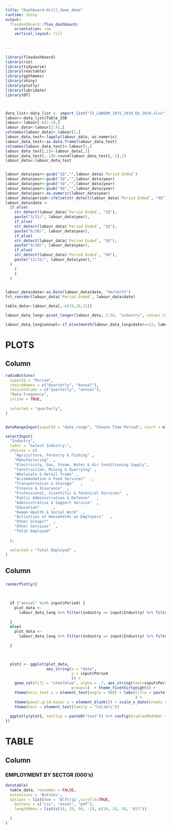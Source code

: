 ```yaml
---
title: "Dashboard-drill_down_demo"
runtime: shiny
output: 
  flexdashboard::flex_dashboard:
    orientation: row
    vertical_layout: fill
    
    
---
```


```r
library(flexdashboard)
library(rio)
library(tidyverse)
library(reactable)
library(ggthemes)
library(shiny)
library(plotly)
library(lubridate)
library(DT)



data_list<-data_list <- import_list("I5_LABOUR_1975_2019_Q4_2019.xlsx")
labour<-data_list$Table_I5B
labour<-labour[-c(1:3),]
labour_data<-labour[2:41,]
colnames(labour_data)<-labour[1,]
labour_data_test<-lapply(labour_data, as.numeric)
labour_data_test<-as.data.frame(labour_data_test)
colnames(labour_data_test)<-labour[1,]
labour_data_test[,1]<-labour_data[,1]
labour_data_test[,-1]<-round(labour_data_test[,-1],1)
labour_data<-labour_data_test


labour_data$year<-gsub("1Q","",labour_data$`Period Ended`)
labour_data$year<-gsub("2Q","",labour_data$year)
labour_data$year<-gsub("3Q","",labour_data$year)
labour_data$year<-gsub("4Q","",labour_data$year)
labour_data$year<-as.numeric(labour_data$year)
labour_data$period<-ifelse(str_detect(labour_data$`Period Ended`, "4Q"), "annnual", "quarterly")
labour_data$date <-
  if_else(
    str_detect(labour_data$`Period Ended`, "1Q"),
    paste("3/31/", labour_data$year),
    if_else(
    str_detect(labour_data$`Period Ended`, "2Q"),
    paste("6/30/", labour_data$year),
    if_else(
    str_detect(labour_data$`Period Ended`, "3Q"),
    paste("9/30/", labour_data$year),
    if_else(
    str_detect(labour_data$`Period Ended`, "4Q"),
    paste("12/31/", labour_data$year),""
  )
    )
    )
  )


labour_data$date<-as.Date(labour_data$date, "%m/%d/%Y")
fct_reorder(labour_data$`Period Ended`, labour_data$date)

table_data<-labour_data[,-c(19,20,21)]

labour_data_long<-pivot_longer(labour_data, 2:18, "industry", values_to  = "quarterly")

labour_data_long$annual<-if_else(month(labour_data_long$date)==12, labour_data_long$quarterly, 0)

```

PLOTS
=====================================  

Column {.sidebar}
-----------------------------------------------------------------------
```r



radioButtons(
  inputId = "Period",
  choiceNames = c("Quarterly", "Annual"),
  choiceValues = c("quarterly", "annual"),
  "Data Frequency",
  inline = TRUE,
  
  selected = "quarterly",
)


dateRangeInput(inputId = "date_range", "Choose Time Period", start = min(labour_data_long$date), end = max(labour_data_long$date))

selectInput(
  "Industry",
  label = "Select Industry:",
  choices = c(
    "Agriculture, Forestry & Fishing" ,
    "Manufacturing"  ,
    "Electricity, Gas, Steam, Water & Air Conditioning Supply",
    "Construction, Mining & Quarrying" ,
    "Wholesale & Retail Trade" ,
    "Accommodation & Food Services"   ,
    "Transportation & Storage"   ,
    "Finance & Insurance"  ,
    "Professional, Scientific & Technical Services"  ,
    "Public Administration & Defence"   ,
    "Administrative & Support Service"  ,
    "Education"      ,
    "Human Health & Social Work"  ,
    "Activities of Households as Employers"   ,
    "Other Groups*"  ,
    "Other Services"  ,
    "Total Employed"
    
  ),
  
  selected = "Total Employed" ,
)


```


Column {}
-----------------------------------------------------------------------

###
```r
renderPlotly({
  
  
  
  if ("annual" %in% input$Period) {
    plot_data <-
      labour_data_long %>% filter(industry == input$Industry) %>% filter(date %in% seq(input$date_range[1],     input$date_range[2], by =
                                                                                         "day")) %>% filter(annual > 0) %>% select(date, industry, annual, `Period Ended`)
  }
  else{
    plot_data <-
      labour_data_long %>% filter(industry == input$Industry) %>% filter(date %in% seq(input$date_range[1],     input$date_range[2], by =
                                                                                         "day")) %>% select(date, industry, quarterly, `Period Ended`)
  }
  


  plot1 <- ggplot(plot_data,
                  aes_string(x = "date",
                             y = input$Period
                             )) +
    geom_col(fill = "steelblue", alpha = .7, aes_string(text=input$Period),
                             group=1)  + theme_fivethirtyeight() +
    theme(axis.text.x = element_text(angle = 90)) + labs(title = paste(plot_data$industry, "(000's)")
                                                         ) +
    theme(panel.grid.major.x = element_blank()) + scale_x_date(breaks = plot_data$date, labels = plot_data$`Period Ended`) +
    theme(text = element_text(family = "Calibri"))
  
  ggplotly(plot1, tooltip = paste0("text")) %>% config(displayModeBar = FALSE)
})

```











TABLE
=====================================  




Column {}
-----------------------------------------------------------------------

### EMPLOYMENT BY SECTOR (000's)

```r


datatable(
  table_data, rownames = FALSE,
  extensions = 'Buttons',
  options = list(dom = 'Blftrip',scrollX=TRUE,
    buttons = c("csv", "excel", "pdf"),
    lengthMenu = list(c(10, 25, 50, -1), c(10, 25, 50, "All"))
    
  )
)

```
